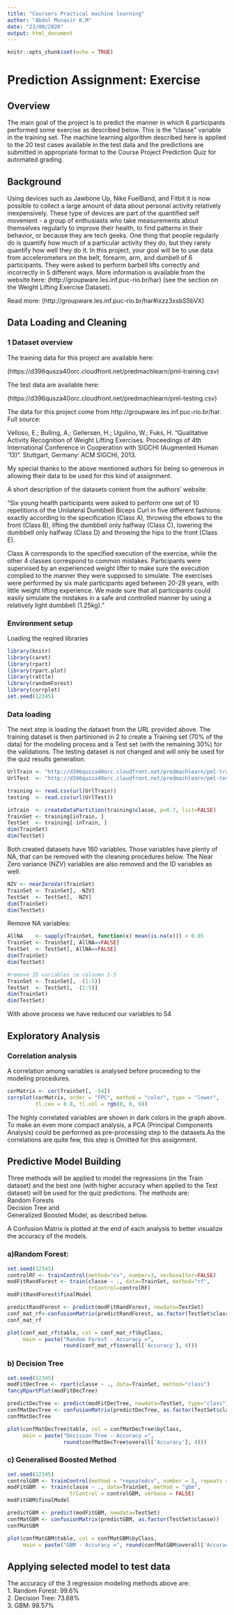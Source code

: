 ---
title: "Coursers Practical machine learning"
author: "Abdul Munasir K.M"
date: "23/08/2020"
output: html_document
---

```{r setup, include=FALSE}
knitr::opts_chunk$set(echo = TRUE)
```
# Prediction Assignment: Exercise

## Overview
The main goal of the project is to predict the manner in which 6 participants performed some exercise as described below. This is the “classe” variable in the training set. The machine learning algorithm described here is applied to the 20 test cases available in the test data and the predictions are submitted in appropriate format to the Course Project Prediction Quiz for automated grading.

## Background

Using devices such as Jawbone Up, Nike FuelBand, and Fitbit it is now possible to collect a large amount of data about personal activity relatively inexpensively. These type of devices are part of the quantified self movement - a group of enthusiasts who take measurements about themselves regularly to improve their health, to find patterns in their behavior, or because they are tech geeks. One thing that people regularly do is quantify how much of a particular activity they do, but they rarely quantify how well they do it. In this project, your goal will be to use data from accelerometers on the belt, forearm, arm, and dumbell of 6 participants. They were asked to perform barbell lifts correctly and incorrectly in 5 different ways. More information is available from the website here: (http://groupware.les.inf.puc-rio.br/har) (see the section on the Weight Lifting Exercise Dataset).

Read more: (http://groupware.les.inf.puc-rio.br/har#ixzz3xsbS5bVX)

## Data Loading and Cleaning

### 1 Dataset overview

The training data for this project are available here:

(https://d396qusza40orc.cloudfront.net/predmachlearn/pml-training.csv)

The test data are available here:

(https://d396qusza40orc.cloudfront.net/predmachlearn/pml-testing.csv)

The data for this project come from http://groupware.les.inf.puc-rio.br/har. Full source:

Velloso, E.; Bulling, A.; Gellersen, H.; Ugulino, W.; Fuks, H. “Qualitative Activity Recognition of Weight Lifting Exercises. Proceedings of 4th International Conference in Cooperation with SIGCHI (Augmented Human ’13)”. Stuttgart, Germany: ACM SIGCHI, 2013.

My special thanks to the above mentioned authors for being so generous in allowing their data to be used for this kind of assignment.

A short description of the datasets content from the authors’ website:

“Six young health participants were asked to perform one set of 10 repetitions of the Unilateral Dumbbell Biceps Curl in five different fashions: exactly according to the specification (Class A), throwing the elbows to the front (Class B), lifting the dumbbell only halfway (Class C), lowering the dumbbell only halfway (Class D) and throwing the hips to the front (Class E).

Class A corresponds to the specified execution of the exercise, while the other 4 classes correspond to common mistakes. Participants were supervised by an experienced weight lifter to make sure the execution complied to the manner they were supposed to simulate. The exercises were performed by six male participants aged between 20-28 years, with little weight lifting experience. We made sure that all participants could easily simulate the mistakes in a safe and controlled manner by using a relatively light dumbbell (1.25kg)."

### Environment setup

Loading the reqired libraries

```{r}
library(knitr)
library(caret)
library(rpart)
library(rpart.plot)
library(rattle)
library(randomForest)
library(corrplot)
set.seed(12345)
```

### Data loading

The next step is loading the dataset from the URL provided above. The training dataset is then partinioned in 2 to create a Training set (70% of the data) for the modeling process and a Test set (with the remaining 30%) for the validations. The testing dataset is not changed and will only be used for the quiz results generation.

```{r}
UrlTrain <- "http://d396qusza40orc.cloudfront.net/predmachlearn/pml-training.csv"
UrlTest  <- "http://d396qusza40orc.cloudfront.net/predmachlearn/pml-testing.csv"

training <- read.csv(url(UrlTrain))
testing  <- read.csv(url(UrlTest))

inTrain  <- createDataPartition(training$classe, p=0.7, list=FALSE)
TrainSet <- training[inTrain, ]
TestSet  <- training[-inTrain, ]
dim(TrainSet)
dim(TestSet)

```

Both created datasets have 160 variables. Those variables have plenty of NA, that can be removed with the cleaning procedures below. The Near Zero variance (NZV) variables are also removed and the ID variables as well.
```{r}
NZV <- nearZeroVar(TrainSet)
TrainSet <- TrainSet[, -NZV]
TestSet  <- TestSet[, -NZV]
dim(TrainSet)
dim(TestSet)
```

Remove NA variables:
```{r}
AllNA    <- sapply(TrainSet, function(x) mean(is.na(x))) > 0.95
TrainSet <- TrainSet[, AllNA==FALSE]
TestSet  <- TestSet[, AllNA==FALSE]
dim(TrainSet)
dim(TestSet)
```

```{r}
#remove ID variables ie coloumn 1-5
TrainSet <- TrainSet[, -(1:5)]
TestSet  <- TestSet[, -(1:5)]
dim(TrainSet)
dim(TestSet)


```

With above process we have reduced our variables to 54


## Exploratory Analysis

### Correlation analysis

A correlation among variables is analysed before proceeding to the modeling procedures.
```{r}
corMatrix <- cor(TrainSet[, -54])
corrplot(corMatrix, order = "FPC", method = "color", type = "lower", 
         tl.cex = 0.8, tl.col = rgb(0, 0, 0))
```

The highly correlated variables are shown in dark colors in the graph above. To make an even more compact analysis, a PCA (Principal Components Analysis) could be performed as pre-processing step to the datasets.As the correlations are quite few, this step is Omitted for this assignment.

## Predictive Model Building

Three methods will be applied to model the regressions (in the Train dataset) and the best one (with higher accuracy when applied to the Test dataset) will be used for the quiz predictions.
The methods are:  
Random Forests  
Decision Tree and  
Generalized Boosted Model, as described below.  

A Confusion Matrix is plotted at the end of each analysis to better visualize the accuracy of the models.


### a)Random Forest:

```{r}
set.seed(12345)
controlRF <- trainControl(method="cv", number=3, verboseIter=FALSE)
modFitRandForest <- train(classe ~ ., data=TrainSet, method="rf",
                          trControl=controlRF)
modFitRandForest$finalModel
```

```{r}
predictRandForest <- predict(modFitRandForest, newdata=TestSet)
conf_mat_rf<-confusionMatrix(predictRandForest, as.factor(TestSet$classe))
conf_mat_rf
```

```{r}
plot(conf_mat_rf$table, col = conf_mat_rf$byClass, 
     main = paste("Random Forest - Accuracy =",
                  round(conf_mat_rf$overall['Accuracy'], 4)))

```

### b) Decision Tree

```{r}
set.seed(12345)
modFitDecTree <- rpart(classe ~ ., data=TrainSet, method="class")
fancyRpartPlot(modFitDecTree)

```


```{r}
predictDecTree <- predict(modFitDecTree, newdata=TestSet, type="class")
confMatDecTree <- confusionMatrix(predictDecTree, as.factor(TestSet$classe))
confMatDecTree
```
```{r}
plot(confMatDecTree$table, col = confMatDecTree$byClass, 
     main = paste("Decision Tree - Accuracy =",
                  round(confMatDecTree$overall['Accuracy'], 4)))


```

### c) Generalised Boosted Method

```{r}
set.seed(12345)
controlGBM <- trainControl(method = "repeatedcv", number = 5, repeats = 1)
modFitGBM  <- train(classe ~ ., data=TrainSet, method = "gbm",
                    trControl = controlGBM, verbose = FALSE)
modFitGBM$finalModel
```

```{r}
predictGBM <- predict(modFitGBM, newdata=TestSet)
confMatGBM <- confusionMatrix(predictGBM, as.factor(TestSet$classe))
confMatGBM
```

```{r}
plot(confMatGBM$table, col = confMatGBM$byClass, 
     main = paste("GBM - Accuracy =", round(confMatGBM$overall['Accuracy'], 4)))
```

## Applying selected model to test data

The accuracy of the 3 regression modeling methods above are:  
1. Random Forest: 99.6%  
2. Decision Tree:  73.68%  
3. GBM:  98.57%